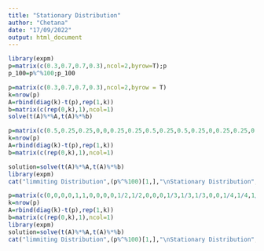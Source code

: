 ---
title: "Stationary Distribution"
author: "Chetana"
date: "17/09/2022"
output: html_document
---

```{r}
library(expm)
p=matrix(c(0.3,0.7,0.7,0.3),ncol=2,byrow=T);p
p_100=p%^%100;p_100

```
```{r}
p=matrix(c(0.3,0.7,0.7,0.3),ncol=2,byrow = T)
k=nrow(p)
A=rbind(diag(k)-t(p),rep(1,k))
b=matrix(c(rep(0,k),1),ncol=1)
solve(t(A)%*%A,t(A)%*%b)

```

```{r}

p=matrix(c(0.5,0.25,0.25,0,0,0.25,0.25,0.5,0.25,0.5,0.25,0,0.25,0.25,0.25,0.25),ncol=4,byrow = T)
k=nrow(p)
A=rbind(diag(k)-t(p),rep(1,k))
b=matrix(c(rep(0,k),1),ncol=1)

solution=solve(t(A)%*%A,t(A)%*%b)
library(expm)
cat("limmiting Distribution",(p%^%100)[1,],"\nStationary Distribution",solution)
```
```{r}
p=matrix(c(0,0,0,0,1,1,0,0,0,0,1/2,1/2,0,0,0,1/3,1/3,1/3,0,0,1/4,1/4,1/4,1/4,0),ncol = 5,byrow = T);p
k=nrow(p)
A=rbind(diag(k)-t(p),rep(1,k))
b=matrix(c(rep(0,k),1),ncol=1)
library(expm)
solution=solve(t(A)%*%A,t(A)%*%b)
cat("limmiting Distribution",(p%^%100)[1,],"\nStationary Distribution",solution)

```

